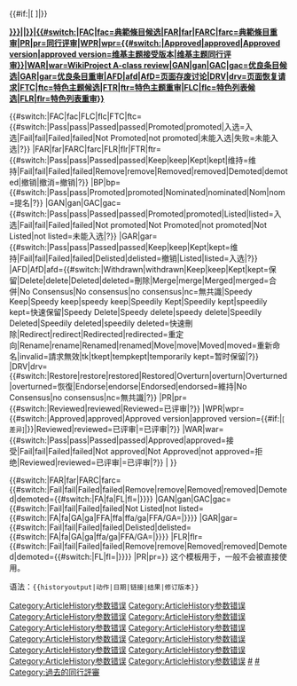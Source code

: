 <noinclude>{{pp-template|small=yes}}</noinclude>
<tr>
 <td>{{#if:{{{5|}}}|<span class="plainlinks">[{{fullurl:{{PAGENAME}}|oldid={{{5}}}}} {{{2|}}}]</span>|{{{2|}}}}}</td> <td>'''[[{{#if:{{{3|}}}|{{{3}}}|{{TALKPAGENAME}}}}|{{#switch:{{{1}}}|FAC|fac=典範條目候选|FAR|far|FARC|farc=典範條目重审|PR|pr=同行评审|WPR|wpr={{#switch:{{{4}}}|Approved|approved|Approved version|approved version=维基主题接受版本|维基主题同行评审}}|WAR|war=WikiProject A-class review|GAN|gan|GAC|gac=优良条目候选|GAR|gar=优良条目重审|AFD|afd|AfD=页面存废讨论|DRV|drv=页面恢复请求|FTC|ftc=特色主题候选|FTR|ftr=特色主题重审|FLC|flc=特色列表候选|FLR|flr=特色列表重审}}]]'''</td>
<td>{{#switch:{{{1}}}|FAC|fac|FLC|flc|FTC|ftc={{#switch:{{{4}}}|Pass|pass|Passed|passed|Promoted|promoted|入选=入选|Fail|fail|Failed|failed|Not Promoted|not promoted|未能入选|失败=未能入选|?[[Category:ArticleHistory参数错误]]}}
|FAR|far|FARC|farc|FLR|flr|FTR|ftr={{#switch:{{{4}}}|Pass|pass|Passed|passed|Keep|keep|Kept|kept|维持=维持|Fail|fail|Failed|failed|Remove|remove|Removed|removed|Demoted|demoted|撤销|撤消=撤销|?[[Category:ArticleHistory参数错误]]}}
|BP|bp={{#switch:{{{4}}}|Pass|pass|Promoted|promoted|Nominated|nominated|Nom|nom=提名|?[[Category:ArticleHistory参数错误]]}}
|GAN|gan|GAC|gac={{#switch:{{{4}}}|Pass|pass|Passed|passed|Promoted|promoted|Listed|listed=入选|Fail|fail|Failed|failed|Not promoted|Not Promoted|not promoted|Not Listed|not listed=未能入选|?[[Category:ArticleHistory参数错误]]}}
|GAR|gar={{#switch:{{{4}}}|Pass|pass|Passed|passed|Keep|keep|Kept|kept=维持|Fail|fail|Failed|failed|Delisted|delisted=撤销|Listed|listed=入选|?[[Category:ArticleHistory参数错误]]}}
|AFD|AfD|afd={{#switch:{{{4}}}|Withdrawn|withdrawn|Keep|keep|Kept|kept=保留|Delete|delete|Deleted|deleted=刪除|Merge|merge|Merged|merged=合併|No Consensus|No consensus|no consensus|nc=無共識|Speedy Keep|Speedy keep|speedy keep|Speedily Kept|Speedily kept|speedily kept=快速保留|Speedy Delete|Speedy delete|speedy delete|Speedily Deleted|Speedily deleted|speedily deleted=快速刪除|Redirect|redirect|Redirected|redirected=重定向|Rename|rename|Renamed|renamed|Move|move|Moved|moved=重新命名|invalid=請求無效|tk|tkept|tempkept|temporarily kept=暂时保留|?[[Category:ArticleHistory参数错误]]}}
|DRV|drv={{#switch:{{{4}}}|Restore|restore|restored|Restored|Overturn|overturn|Overturned|overturned=恢復|Endorse|endorse|Endorsed|endorsed=維持|No Consensus|no consensus|nc=無共識|?[[Category:ArticleHistory参数错误]]}}
|PR|pr={{#switch:{{{4}}}|Reviewed|reviewed|Reviewed=已评审|?[[Category:ArticleHistory参数错误]]}}
|WPR|wpr={{#switch:{{{4}}}|Approved|approved|Approved version|approved version={{#if:{{{5|}}}|<small>[{{fullurl:{{PAGENAMEE}}|diff=cur&oldid={{{5}}}}} 差异]</small>|[[Category:ArticleHistory参数错误]]}}|Reviewed|reviewed=已评审|=已评审|?[[Category:ArticleHistory参数错误]]}}
|WAR|war={{#switch:{{{4}}}|Pass|pass|Passed|passed|Approved|approved=接受|Fail|fail|Failed|failed|Not approved|Not Approved|not approved=拒绝|Reviewed|reviewed=已评审|=已评审|?[[Category:ArticleHistory参数错误]]}}
|<includeonly>[[Category:ArticleHistory参数错误]]</includeonly>
}}</td>
</tr>
{{#switch:{{{1}}}|FAR|far|FARC|farc={{#switch:{{{4}}}|Fail|fail|Failed|failed|Remove|remove|Removed|removed|Demoted|demoted={{#switch:{{{6}}}|FA|fa|FL|fl=[[Category:过去的典範條目|#{{ARTICLEPAGENAME}}]]|[[Category:过去的典範條目|{{ARTICLEPAGENAME}}]]}}}}
|GAN|gan|GAC|gac={{#switch:{{{4}}}|Fail|fail|Failed|failed|Not Listed|not listed={{#switch:{{{6}}}|FA|fa|GA|ga|FFA|ffa|ffa/ga|FFA/GA=|[[Category:曾经被提名的优良条目|{{PAGENAME}}]]}}}}
|GAR|gar={{#switch:{{{4}}}|Fail|fail|Failed|failed|Delisted|delisted={{#switch:{{{6}}}|FA|fa|GA|ga|ffa/ga|FFA/GA=|[[Category:过去的优良条目|{{PAGENAME}}]]}}}}
|FLR|flr={{#switch:{{{4}}}|Fail|fail|Failed|failed|Remove|remove|Removed|removed|Demoted|demoted={{#switch:{{{6}}}|FL|fl=[[Category:过去的特色列表|#{{ARTICLEPAGENAME}}]]|[[Category:过去的特色列表|{{PAGENAME}}]]}}}}
|PR|pr=[[Category:過去的同行評審]]}}<noinclude>
这个模板用于{{tl|ArticleHistory}}，一般不会被直接使用。

语法：<code><nowiki>{{historyoutput|动作|日期|链接|结果|修订版本}}</nowiki></code>
</noinclude>